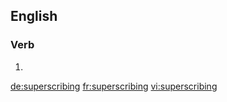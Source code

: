 
==English==

===Verb===
{{head|en}}

# {{present participle of|superscribe|lang=en}}

[[de:superscribing]]
[[fr:superscribing]]
[[vi:superscribing]]